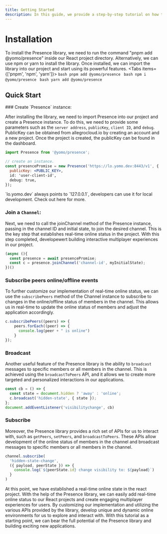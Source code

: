```yaml
---
title: Getting Started
description: In this guide, we provide a step-by-step tutorial on how to use the Presence library to add real-time online status to a React project. With the help of this library, we can easily build the function of multiplayer real-time online interaction in our projects. This opens up a whole new world of possibilities for creating engaging and dynamic online experiences.
---
```



# Installation

To install the Presence library, we need to run the command "pnpm add @yomo/presence" inside our React project directory. Alternatively, we can use npm or yarn to install the library. Once installed, we can import the library into our project and start using its powerful features.
<Tabs items={['pnpm', 'npm', 'yarn']}>
  <Tab>
    ```bash
    pnpm add @yomo/presence
    ```
  </Tab>
  <Tab>
    ```bash
    npm i @yomo/presence
    ```
  </Tab>
  <Tab>
    ```bash
    yarn add @yomo/presence
    ```
  </Tab>
</Tabs>

## Quick Start

<Steps>
### Create `Presence` instance:

After installing the library, we need to import Presence into our project and create a Presence instance. To do this, we need to provide some parameters such as the `server address`, `publicKey`, `client ID`, and `debug`. PublicKey can be obtained from allegrocloud.io by creating an account and a new project. Once the project is created, the publicKey can be found in the dashboard.
```jsx
import Presence from '@yomo/presence';

// create an instance.
const presencePromise = new Presence('https://lo.yomo.dev:8443/v1', {
  publicKey: <PUBLIC_KEY>,
  id: 'user-client-id',
  debug: true,
});
```

<Callout emoji="💡">
  `lo.yomo.dev` always points to `127.0.0.1`, developers can use it for local development.
  Check out <Link href="/backend">here</Link> for more.
</Callout>

### Join a `Channel`:

Next, we need to call the joinChannel method of the Presence instance, passing in the channel ID and initial state, to join the desired channel. This is the key step that establishes real-time online status in the project. With this step completed, developewert building interactive multiplayer experiences in our project.

```jsx
(async (){
  const presence = await presencePromise;
  const c = presence.joinChannel('channel-id', myInitialState);
})()
```

### Subscribe peers online/offline events

To further customize our implementation of real-time online status, we can use the `subscribePeers` method of the Channel instance to subscribe to changes in the online/offline status of members in the channel. This allows us in real-time to update the online status of members and adjust the application accordingly.

```jsx
c.subscribePeers((peers) => {
    peers.forEach((peer) => {
      console.log(peer + " is online")
    }
});
```

### Broadcast

Another useful feature of the Presence library is the ability to `broadcast` messages to specific members or all members in the channel. This is achieved using the `broadcastToPeers` API, and it allows we to create more targeted and personalized interactions in our applications.

```jsx {3}
const cb = () => {
  const state = document.hidden ? 'away' : 'online';
  c.broadcast('hidden-state', { state });
};
document.addEventListener('visibilitychange', cb)
```

### Subscribe

Moreover, the Presence library provides a rich set of APIs for us to interact with, such as `getPeers`, `setPeers`, and `broadcastToPeers`. These APIs allow development of the online status of members in the channel and broadcast messages to specific members or all members in the channel.

```jsx {3-4}
channel.subscribe(
  'hidden-state-change',
  ({ payload, peerState }) => {
    console.log(`${peerState.id} change visibility to: ${payload}`)
  }
)
```

At this point, we have established a real-time online state in the react project. With the help of the Presence library, we can easily add real-time online status to our React projects and create engaging multiplayer experiences for users. By customizing our implementation and utilizing the various APIs provided by the library, develop unique and dynamic online environments for us to explore and interact with. With this tutorial as a starting point, we can bear the full potential of the Presence library and building exciting new applications.

</Steps>
